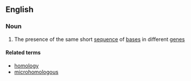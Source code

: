 ==English==

===Noun===
{{en-noun|-}}

#{{genetics}} The presence of the same short [[sequence]] of [[base]]s in different [[gene]]s

====Related terms====
*[[homology]]
*[[microhomologous]]